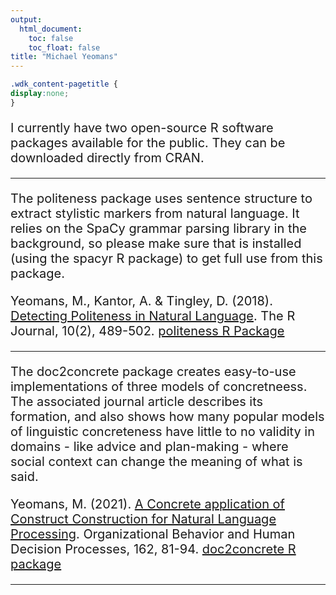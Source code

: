 ```yaml
---
output:
  html_document: 
    toc: false
    toc_float: false
title: "Michael Yeomans"
---
```


<link rel="stylesheet" href="styles.css" type="text/css">
```css
.wdk_content-pagetitle {
display:none;
}
```

<div style="font-size: 20px">
I currently have two open-source R software packages available for the public. They can be downloaded directly from CRAN. 

***

The politeness package uses sentence structure to extract stylistic markers from natural language. It relies on the SpaCy grammar parsing library in the background, so please make sure that is installed (using the spacyr R package) to get full use from this package.

Yeomans, M., Kantor, A.  & Tingley, D. (2018). [Detecting Politeness in Natural Language](http://www.mikeyeomans.info/papers/Rpoliteness.pdf). The R Journal, 10(2), 489-502. [politeness R Package](https://cran.r-project.org/package=politeness)

***

The doc2concrete package creates easy-to-use implementations of three models of concretneess. The associated journal article describes its formation, and also shows how many popular models of linguistic concreteness have little to no validity in domains - like advice and plan-making - where social context can change the meaning of what is said.


Yeomans, M. (2021). [A Concrete application of Construct Construction for Natural Language Processing](http://www.mikeyeomans.info/papers/concreteness.pdf). Organizational Behavior and Human Decision Processes, 162, 81-94. [doc2concrete R package](https://cran.r-project.org/package=doc2concrete)

***
